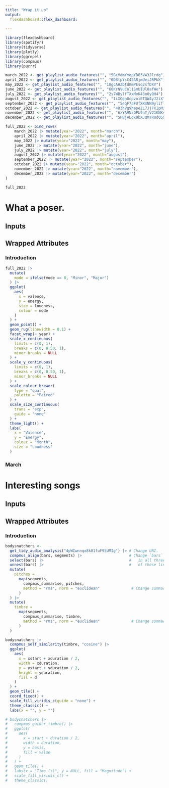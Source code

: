```yaml
---
title: "Wrap it up"
output: 
  flexdashboard::flex_dashboard:
    
---
```


```r
library(flexdashboard)
library(spotifyr)
library(tidyverse)
library(plotly)
library(ggrepel)
library(compmus)
library(purrr)
```

```r
march_2022 <- get_playlist_audio_features("", "5GcVdmYmopYD63VA3Jlrdg")
april_2022 <- get_playlist_audio_features("", "0D8lpYsC42ARjmUeiJRPbX")
may_2022 <- get_playlist_audio_features("", "10gcAHZbtdKmPEsq2sfDXV")
june_2022 <- get_playlist_audio_features("", "60KrNVuCol1SmUIUl0afWe")
july_2022 <- get_playlist_audio_features("", "2s7WBylfTXxMoK43n0yQH4")
august_2022 <- get_playlist_audio_features("", "1iXOgnOcpvoiETQW4yJ2iX")
september_2022 <- get_playlist_audio_features("", "5eqF7aFUfXKmNN9yliTlXL")
october_2022 <- get_playlist_audio_features("", "483hVg9hepeZL7JjFXIpMz")
november_2022 <- get_playlist_audio_features("", "6zYA9NzOPb9nYjV21KNKsD")
december_2022 <- get_playlist_audio_features("", "5P8jALdx9bXJQMTR0dO5Xd")

full_2022 <- bind_rows(
    march_2022 |> mutate(year="2022", month="march"),
    april_2022 |> mutate(year="2022", month="april"),
    may_2022 |> mutate(year="2022", month="may"),
    june_2022 |> mutate(year="2022", month="june"),
    july_2022 |> mutate(year="2022", month="july"),
    august_2022 |> mutate(year="2022", month="august"),
    september_2022 |> mutate(year="2022", month="september"),
    october_2022 |> mutate(year="2022", month="october"),
    november_2022 |> mutate(year="2022", month="november"),
    december_2022 |> mutate(year="2022", month="december")
)

full_2022
```

What a poser.
===================================== 


Inputs {.sidebar}
-------------------------------------


Wrapped Attributes {.tabset}
-------------------------------------

### Introduction 

```r
full_2022 |>                    
  mutate(
    mode = ifelse(mode == 0, "Minor", "Major")
  ) |>
  ggplot(                     
    aes(
      x = valence,
      y = energy,
      size = loudness,
      colour = mode
    )
  ) +
  geom_point() +              
  geom_rug(linewidth = 0.1) + 
  facet_wrap(~ year) +    
  scale_x_continuous(         
    limits = c(0, 1),
    breaks = c(0, 0.50, 1),   
    minor_breaks = NULL       
  ) +
  scale_y_continuous(         
    limits = c(0, 1),
    breaks = c(0, 0.50, 1),
    minor_breaks = NULL
  ) +
  scale_colour_brewer(        
    type = "qual",            
    palette = "Paired"        
  ) +
  scale_size_continuous(      
    trans = "exp",            
    guide = "none"            
  ) +
  theme_light() +             
  labs(                       
    x = "Valence",
    y = "Energy",
    colour = "Month",
    size = "Loudness"
  ) 
```
### March


Interesting songs
===================================== 


Inputs {.sidebar}
-------------------------------------


Wrapped Attributes {.tabset}
-------------------------------------


### Introduction 

```r
bodysnatchers <-
  get_tidy_audio_analysis("4pWIwnnqx8k01fuF95UMIg") |> # Change URI.
  compmus_align(bars, segments) |>                     # Change `bars`
  select(bars) |>                                      #   in all three
  unnest(bars) |>                                      #   of these lines.
  mutate(
    pitches =
      map(segments,
        compmus_summarise, pitches,
        method = "rms", norm = "euclidean"              # Change summary & norm.
      )
  ) |>
  mutate(
    timbre =
      map(segments,
        compmus_summarise, timbre,
        method = "rms", norm = "euclidean"              # Change summary & norm.
      )
  )

bodysnatchers |>
  compmus_self_similarity(timbre, "cosine") |> 
  ggplot(
    aes(
      x = xstart + xduration / 2,
      width = xduration,
      y = ystart + yduration / 2,
      height = yduration,
      fill = d
    )
  ) +
  geom_tile() +
  coord_fixed() +
  scale_fill_viridis_c(guide = "none") +
  theme_classic() +
  labs(x = "", y = "")
```
```r
# bodysnatchers |>
#   compmus_gather_timbre() |>
#   ggplot(
#     aes(
#       x = start + duration / 2,
#       width = duration,
#       y = basis,
#       fill = value
#     )
#   ) +
#   geom_tile() +
#   labs(x = "Time (s)", y = NULL, fill = "Magnitude") +
#   scale_fill_viridis_c() +                              
#   theme_classic()
```

